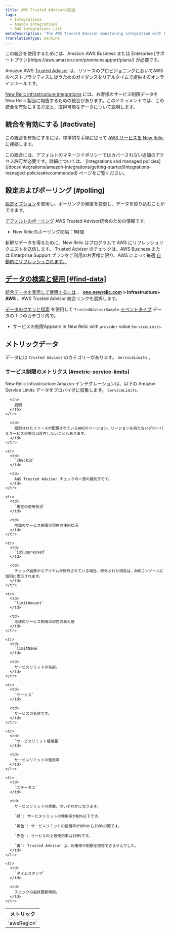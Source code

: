 ```yaml
---
title: AWS Trusted Advisorの統合
tags:
  - Integrations
  - Amazon integrations
  - AWS integrations list
metaDescription: 'The AWS Trusted Advisor monitoring integration with New Relic: what data it reports, and how to enable it.'
translationType: machine
---
```


<Callout variant="tip">
  この統合を使用するためには、Amazon AWS Business または Enterprise [サポートプラン](https://aws.amazon.com/premiumsupport/plans/) が必要です。
</Callout>

Amazon AWS [Trusted Advisor](https://aws.amazon.com/premiumsupport/technology/trusted-advisor/) は、リソースのプロビジョニングにおいてAWSのベストプラクティスに従うためのガイダンスをリアルタイムで提供するオンラインツールです。

[New Relic infrastructure integrations](/docs/infrastructure/integrations-getting-started/getting-started/introduction-infrastructure-integrations) には、お客様のサービス制限データを New Relic 製品に報告するための統合があります。このドキュメントでは、この統合を有効にする方法と、取得可能なデータについて説明します。

## 統合を有効にする [#activate]

この統合を有効にするには、標準的な手順に従って [AWS サービスを New Relic](/docs/infrastructure/infrastructure-integrations/getting-started/connect-aws-integrations-infrastructure) に接続します。

<Callout variant="important">
  この統合には、デフォルトのマネージドポリシーではカバーされない追加のアクセス許可が必要です。詳細については、 [Integrations and managed policies](/docs/integrations/amazon-integrations/getting-started/integrations-managed-policies#recommended) ページをご覧ください。
</Callout>

## 設定およびポーリング [#polling]

[設定オプション](/docs/integrations/new-relic-integrations/getting-started/configure-polling-frequency-data-collection-cloud-integrations)を使用し、ポーリングの頻度を変更し、データを絞り込むことができます。

[デフォルトのポーリング](/docs/infrastructure/amazon-integrations/aws-integrations-list/aws-polling-intervals-infrastructure-integrations) AWS Trusted Advisor統合のための情報です。

* New Relicのポーリング間隔：1時間

新鮮なデータを得るために、New Relic はプログラムで AWS にリフレッシュリクエストを送信します。 Trusted Advisor のチェックは、AWS Business または Enterprise Support プランをご利用のお客様に限り、AWS によって毎週 [自動的にリフレッシュされます。](https://aws.amazon.com/premiumsupport/faqs/#TArefresh)

## [データの検索と使用 \[#find-data\]](https://aws.amazon.com/premiumsupport/faqs/#TArefresh)

[](https://aws.amazon.com/premiumsupport/faqs/#TArefresh)[統合データを表示して使用するには](/docs/infrastructure/integrations/find-use-infrastructure-integration-data) 、 [**one.newrelic.com**](http://one.newrelic.com) **> Infrastructure> AWS** 、AWS Trusted Advisor 統合リンクを選択します。

[データのクエリと探索](/docs/using-new-relic/data/understand-data/query-new-relic-data) を使用して `TrustedAdvisorSample` [イベントタイプ](/docs/insights/use-insights-ui/getting-started/introduction-new-relic-insights#event-type) データの 1 つのカテゴリ内で。

* サービスの制限Appears in New Relic with `provider` value `ServiceLimits`.

## メトリックデータ

データには `Trusted Advisor` のカテゴリーがあります。 `ServiceLimits` 。

### サービス制限のメトリクス [#metric-service-limits]

New Relic Infrastructure Amazon インテグレーションは、以下の Amazon Service Limits データをプロバイダに収集します。 `ServiceLimits`.

<table>
  <thead>
    <tr>
      <th style={{ width: "275px" }}>
        メトリック
      </th>

      <th>
        説明
      </th>
    </tr>
  </thead>

  <tbody>
    <tr>
      <td>
        `awsRegion`
      </td>

      <td>
        識別されたリソースが配置されているAWSのリージョン。リージョンを持たないグローバルサービスの場合は存在しないこともあります。
      </td>
    </tr>

    <tr>
      <td>
        `checkId`
      </td>

      <td>
        AWS Trusted Advisor チェックの一意の識別子です。
      </td>
    </tr>

    <tr>
      <td>
        `現在の使用状況`
      </td>

      <td>
        地域のサービス制限の現在の使用状況
      </td>
    </tr>

    <tr>
      <td>
        `isSuppressed`
      </td>

      <td>
        チェック結果からアイテムが除外されている場合。除外された項目は、AWSコンソールに個別に表示されます。
      </td>
    </tr>

    <tr>
      <td>
        `limitAmount`
      </td>

      <td>
        地域のサービス制限の現在の最大値
      </td>
    </tr>

    <tr>
      <td>
        `limitName`
      </td>

      <td>
        サービスリミットの名前。
      </td>
    </tr>

    <tr>
      <td>
        `サービス`
      </td>

      <td>
        サービスの名称です。
      </td>
    </tr>

    <tr>
      <td>
        `サービスリミット使用量`
      </td>

      <td>
        サービスリミットの使用率
      </td>
    </tr>

    <tr>
      <td>
        `ステータス`
      </td>

      <td>
        サービスリミットの状態。のいずれかになります。

        `緑`: サービスリミットの使用率が80%以下です。

        `黄色`: サービスリミットの使用率が80%から100%の間です。

        `赤色`: サービスの上限使用率は100%です。

        `青`: Trusted Advisor は、利用率や制限を取得できませんでした。
      </td>
    </tr>

    <tr>
      <td>
        `タイムスタンプ`
      </td>

      <td>
        チェックの最終更新時刻。
      </td>
    </tr>
  </tbody>
</table>
